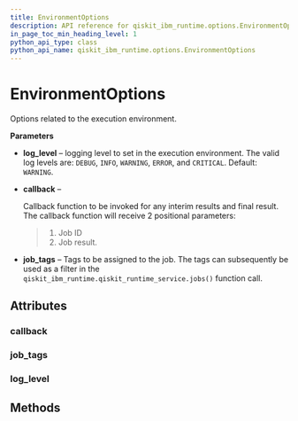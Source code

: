 ```yaml
---
title: EnvironmentOptions
description: API reference for qiskit_ibm_runtime.options.EnvironmentOptions
in_page_toc_min_heading_level: 1
python_api_type: class
python_api_name: qiskit_ibm_runtime.options.EnvironmentOptions
---
```


# EnvironmentOptions

<Class id="qiskit_ibm_runtime.options.EnvironmentOptions" github="https://github.com/Qiskit/qiskit-ibm-runtime/tree/main/qiskit_ibm_runtime/options/environment_options.py#L28-L50" signature="EnvironmentOptions(*args, **kwargs)">
  Options related to the execution environment.

  **Parameters**

  *   **log\_level** – logging level to set in the execution environment. The valid log levels are: `DEBUG`, `INFO`, `WARNING`, `ERROR`, and `CRITICAL`. Default: `WARNING`.

  *   **callback** –

      Callback function to be invoked for any interim results and final result. The callback function will receive 2 positional parameters:

      > 1.  Job ID
      > 2.  Job result.

  *   **job\_tags** – Tags to be assigned to the job. The tags can subsequently be used as a filter in the `qiskit_ibm_runtime.qiskit_runtime_service.jobs()` function call.

  ## Attributes

  ### callback

  <Attribute id="qiskit_ibm_runtime.options.EnvironmentOptions.callback" name="callback" attributeTypeHint="Callable | None" attributeValue="= None" />

  ### job\_tags

  <Attribute id="qiskit_ibm_runtime.options.EnvironmentOptions.job_tags" name="job_tags" attributeTypeHint="List | None" attributeValue="= None" />

  ### log\_level

  <Attribute id="qiskit_ibm_runtime.options.EnvironmentOptions.log_level" name="log_level" attributeTypeHint="Literal['DEBUG', 'INFO', 'WARNING', 'ERROR', 'CRITICAL']" attributeValue="= 'WARNING'" />

  ## Methods
</Class>

